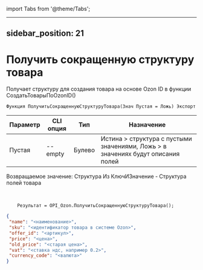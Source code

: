 ﻿import Tabs from '@theme/Tabs';

---
sidebar_position: 21
---

# Получить сокращенную структуру товара
 Получает структуру для создания товара на основе Ozon ID в функции СоздатьТоварыПоOzonID()



`Функция ПолучитьСокращеннуюСтруктуруТовара(Знач Пустая = Ложь) Экспорт`

  | Параметр | CLI опция | Тип | Назначение |
  |-|-|-|-|
  | Пустая | --empty | Булево | Истина > структура с пустыми значениями, Ложь > в значениях будут описания полей |

  
  Возвращаемое значение:   Структура Из КлючИЗначение - Структура полей товара

<br/>




```bsl title="Пример кода"
    Результат = OPI_Ozon.ПолучитьСокращеннуюСтруктуруТовара();
```
    



```json title="Результат"
{
 "name": "<наименование>",
 "sku": "<идентификатор товара в системе Ozon>",
 "offer_id": "<артикул>",
 "price": "<цена>",
 "old_price": "<старая цена>",
 "vat": "<ставка ндс, например 0.2>",
 "currency_code": "<валюта>"
}
```
